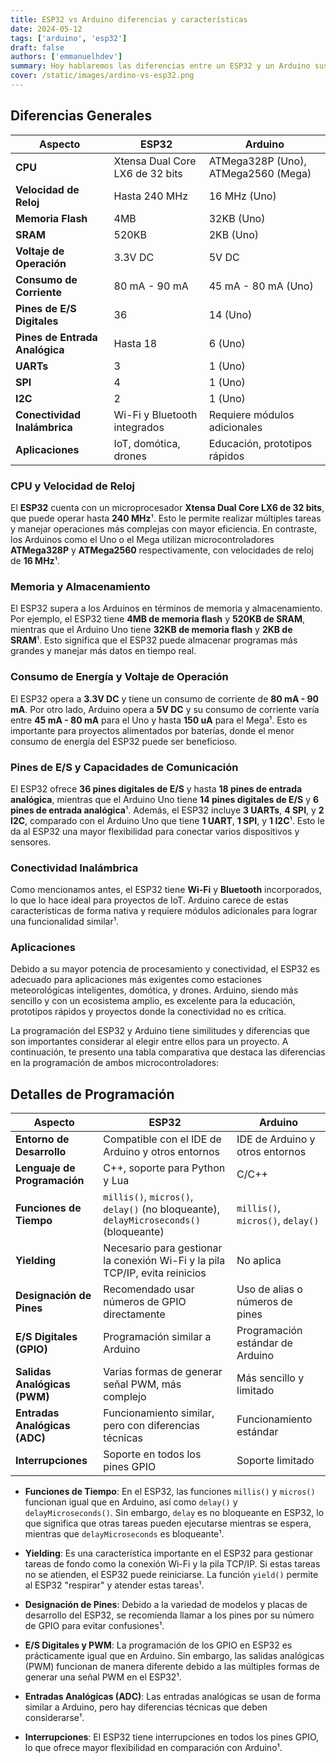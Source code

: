 ```yaml
---
title: ESP32 vs Arduino diferencias y características
date: 2024-05-12
tags: ['arduino', 'esp32']
draft: false
authors: ['emmanuelhdev']
summary: Hoy hablaremos las diferencias entre un ESP32 y un Arduino sus capacidades de conectividad y potencia de procesamiento.
cover: /static/images/ardino-vs-esp32.png
---
```


## Diferencias Generales

| Aspecto                        | ESP32                           | Arduino                             |
| ------------------------------ | ------------------------------- | ----------------------------------- |
| **CPU**                        | Xtensa Dual Core LX6 de 32 bits | ATMega328P (Uno), ATMega2560 (Mega) |
| **Velocidad de Reloj**         | Hasta 240 MHz                   | 16 MHz (Uno)                        |
| **Memoria Flash**              | 4MB                             | 32KB (Uno)                          |
| **SRAM**                       | 520KB                           | 2KB (Uno)                           |
| **Voltaje de Operación**       | 3.3V DC                         | 5V DC                               |
| **Consumo de Corriente**       | 80 mA - 90 mA                   | 45 mA - 80 mA (Uno)                 |
| **Pines de E/S Digitales**     | 36                              | 14 (Uno)                            |
| **Pines de Entrada Analógica** | Hasta 18                        | 6 (Uno)                             |
| **UARTs**                      | 3                               | 1 (Uno)                             |
| **SPI**                        | 4                               | 1 (Uno)                             |
| **I2C**                        | 2                               | 1 (Uno)                             |
| **Conectividad Inalámbrica**   | Wi-Fi y Bluetooth integrados    | Requiere módulos adicionales        |
| **Aplicaciones**               | IoT, domótica, drones           | Educación, prototipos rápidos       |

### CPU y Velocidad de Reloj

El **ESP32** cuenta con un microprocesador **Xtensa Dual Core LX6 de 32 bits**, que puede operar hasta **240 MHz**¹. Esto le permite realizar múltiples tareas y manejar operaciones más complejas con mayor eficiencia. En contraste, los Arduinos como el Uno o el Mega utilizan microcontroladores **ATMega328P** y **ATMega2560** respectivamente, con velocidades de reloj de **16 MHz**¹.

### Memoria y Almacenamiento

El ESP32 supera a los Arduinos en términos de memoria y almacenamiento. Por ejemplo, el ESP32 tiene **4MB de memoria flash** y **520KB de SRAM**, mientras que el Arduino Uno tiene **32KB de memoria flash** y **2KB de SRAM**¹. Esto significa que el ESP32 puede almacenar programas más grandes y manejar más datos en tiempo real.

### Consumo de Energía y Voltaje de Operación

El ESP32 opera a **3.3V DC** y tiene un consumo de corriente de **80 mA - 90 mA**. Por otro lado, Arduino opera a **5V DC** y su consumo de corriente varía entre **45 mA - 80 mA** para el Uno y hasta **150 uA** para el Mega¹. Esto es importante para proyectos alimentados por baterías, donde el menor consumo de energía del ESP32 puede ser beneficioso.

### Pines de E/S y Capacidades de Comunicación

El ESP32 ofrece **36 pines digitales de E/S** y hasta **18 pines de entrada analógica**, mientras que el Arduino Uno tiene **14 pines digitales de E/S** y **6 pines de entrada analógica**¹. Además, el ESP32 incluye **3 UARTs**, **4 SPI**, y **2 I2C**, comparado con el Arduino Uno que tiene **1 UART**, **1 SPI**, y **1 I2C**¹. Esto le da al ESP32 una mayor flexibilidad para conectar varios dispositivos y sensores.

### Conectividad Inalámbrica

Como mencionamos antes, el ESP32 tiene **Wi-Fi** y **Bluetooth** incorporados, lo que lo hace ideal para proyectos de IoT. Arduino carece de estas características de forma nativa y requiere módulos adicionales para lograr una funcionalidad similar¹.

### Aplicaciones

Debido a su mayor potencia de procesamiento y conectividad, el ESP32 es adecuado para aplicaciones más exigentes como estaciones meteorológicas inteligentes, domótica, y drones. Arduino, siendo más sencillo y con un ecosistema amplio, es excelente para la educación, prototipos rápidos y proyectos donde la conectividad no es crítica.

La programación del ESP32 y Arduino tiene similitudes y diferencias que son importantes considerar al elegir entre ellos para un proyecto. A continuación, te presento una tabla comparativa que destaca las diferencias en la programación de ambos microcontroladores:

## Detalles de Programación

| Aspecto                       | ESP32                                                                                 | Arduino                           |
| ----------------------------- | ------------------------------------------------------------------------------------- | --------------------------------- |
| **Entorno de Desarrollo**     | Compatible con el IDE de Arduino y otros entornos                                     | IDE de Arduino y otros entornos   |
| **Lenguaje de Programación**  | C++, soporte para Python y Lua                                                        | C/C++                             |
| **Funciones de Tiempo**       | `millis()`, `micros()`, `delay()` (no bloqueante), `delayMicroseconds()` (bloqueante) | `millis()`, `micros()`, `delay()` |
| **Yielding**                  | Necesario para gestionar la conexión Wi-Fi y la pila TCP/IP, evita reinicios          | No aplica                         |
| **Designación de Pines**      | Recomendado usar números de GPIO directamente                                         | Uso de alias o números de pines   |
| **E/S Digitales (GPIO)**      | Programación similar a Arduino                                                        | Programación estándar de Arduino  |
| **Salidas Analógicas (PWM)**  | Varias formas de generar señal PWM, más complejo                                      | Más sencillo y limitado           |
| **Entradas Analógicas (ADC)** | Funcionamiento similar, pero con diferencias técnicas                                 | Funcionamiento estándar           |
| **Interrupciones**            | Soporte en todos los pines GPIO                                                       | Soporte limitado                  |

- **Funciones de Tiempo**: En el ESP32, las funciones `millis()` y `micros()` funcionan igual que en Arduino, así como `delay()` y `delayMicroseconds()`. Sin embargo, `delay` es no bloqueante en ESP32, lo que significa que otras tareas pueden ejecutarse mientras se espera, mientras que `delayMicroseconds` es bloqueante¹.

- **Yielding**: Es una característica importante en el ESP32 para gestionar tareas de fondo como la conexión Wi-Fi y la pila TCP/IP. Si estas tareas no se atienden, el ESP32 puede reiniciarse. La función `yield()` permite al ESP32 "respirar" y atender estas tareas¹.

- **Designación de Pines**: Debido a la variedad de modelos y placas de desarrollo del ESP32, se recomienda llamar a los pines por su número de GPIO para evitar confusiones¹.

- **E/S Digitales y PWM**: La programación de los GPIO en ESP32 es prácticamente igual que en Arduino. Sin embargo, las salidas analógicas (PWM) funcionan de manera diferente debido a las múltiples formas de generar una señal PWM en el ESP32¹.

- **Entradas Analógicas (ADC)**: Las entradas analógicas se usan de forma similar a Arduino, pero hay diferencias técnicas que deben considerarse¹.

- **Interrupciones**: El ESP32 tiene interrupciones en todos los pines GPIO, lo que ofrece mayor flexibilidad en comparación con Arduino¹.
